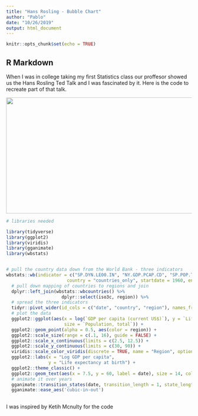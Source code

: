 ---
title: "Hans Rosling - Bubble Chart"
author: "Pablo"
date: "10/26/2019"
output: html_document
---

```{r setup, include=FALSE}
knitr::opts_chunk$set(echo = TRUE)
```

## R Markdown

When I was in college taking my first Statistics class our proffesor showed us the Hans Rosling Ted Talk and I was fascinated by it. Here is the code to recreate part of that talk.

![](https://youtu.be/hVimVzgtD6w){width="560" height="315"}




```{r}
# libraries needed

library(tidyverse)
library(ggplot2)
library(viridis)
library(gganimate)
library(wbstats)


# pull the country data down from the World Bank - three indicators
wbstats::wb(indicator = c("SP.DYN.LE00.IN", "NY.GDP.PCAP.CD", "SP.POP.TOTL"), 
                       country = "countries_only", startdate = 1960, enddate = 2018)  %>% 
  # pull down mapping of countries to regions and join
  dplyr::left_join(wbstats::wbcountries() %>% 
                     dplyr::select(iso3c, region)) %>% 
  # spread the three indicators
  tidyr::pivot_wider(id_cols = c("date", "country", "region"), names_from = indicator, values_from = value) %>% 
  # plot the data
  ggplot2::ggplot(aes(x = log(`GDP per capita (current US$)`), y = `Life expectancy at birth, total (years)`,
                      size = `Population, total`)) +
  ggplot2::geom_point(alpha = 0.5, aes(color = region)) +
  ggplot2::scale_size(range = c(.1, 16), guide = FALSE) +
  ggplot2::scale_x_continuous(limits = c(2.5, 12.5)) +
  ggplot2::scale_y_continuous(limits = c(30, 90)) +
  viridis::scale_color_viridis(discrete = TRUE, name = "Region", option = "viridis") +
  ggplot2::labs(x = "Log GDP per capita",
                y = "Life expectancy at birth") +
  ggplot2::theme_classic() +
  ggplot2::geom_text(aes(x = 7.5, y = 60, label = date), size = 14, color = 'lightgrey', family = 'Oswald') +
  # animate it over years
  gganimate::transition_states(date, transition_length = 1, state_length = 1) +
  gganimate::ease_aes('cubic-in-out')
  
```

I was inspired by Ketih Mcnulty for the code
